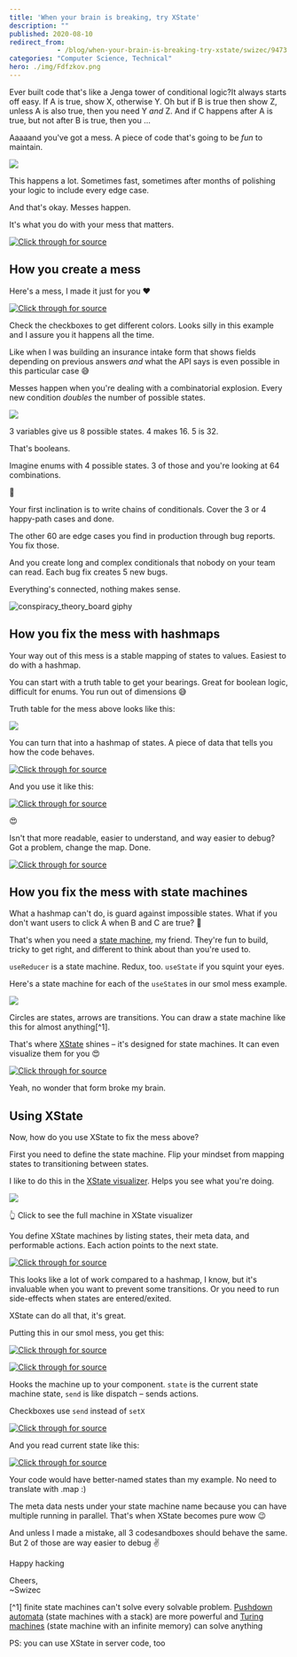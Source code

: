 ```yaml
---
title: 'When your brain is breaking, try XState'
description: ""
published: 2020-08-10
redirect_from: 
            - /blog/when-your-brain-is-breaking-try-xstate/swizec/9473
categories: "Computer Science, Technical"
hero: ./img/Fdfzkov.png
---
```

Ever built code that&#x27;s like a Jenga tower of conditional logic?It always starts off easy. If A is true, show X, otherwise Y. Oh but if B is true then show Z, unless A is also true, then you need Y _and_ Z. And if C happens after A is true, but not after B is true, then you ...

Aaaaand you&#x27;ve got a mess. A piece of code that&#x27;s going to be _fun_ to maintain.

![](./img/Fdfzkov.png)

This happens a lot. Sometimes fast, sometimes after months of polishing your logic to include every edge case.

And that&#x27;s okay. Messes happen.

It&#x27;s what you do with your mess that matters.

[![Click through for source](./img/techletter.app-screenshot-1597076399015.png)](https://twitter.com/Swizec/status/1288942710762569729)

## How you create a mess

Here&#x27;s a mess, I made it just for you ❤️

[![Click through for source](./img/techletter.app-screenshot-1597076414013.png)](https://codesandbox.io/s/distracted-thunder-y85rn)

Check the checkboxes to get different colors. Looks silly in this example and I assure you it happens all the time.

Like when I was building an insurance intake form that shows fields depending on previous answers _and_ what the API says is even possible in this particular case 😅

Messes happen when you&#x27;re dealing with a combinatorial explosion. Every new condition _doubles_ the number of possible states.

![](./img/CMAdR7S.png)

3 variables give us 8 possible states. 4 makes 16. 5 is 32.

That&#x27;s booleans.

Imagine enums with 4 possible states. 3 of those and you&#x27;re looking at 64 combinations.

🤯

Your first inclination is to write chains of conditionals. Cover the 3 or 4 happy-path cases and done.

The other 60 are edge cases you find in production through bug reports. You fix those.

And you create long and complex conditionals that nobody on your team can read. Each bug fix creates 5 new bugs.

Everything&#x27;s connected, nothing makes sense.

![conspiracy_theory_board giphy](./img/media-l0IylOPCNkiqOgMyA-giphy.gif)

## How you fix the mess with hashmaps

Your way out of this mess is a stable mapping of states to values. Easiest to do with a hashmap.

You can start with a truth table to get your bearings. Great for boolean logic, difficult for enums. You run out of dimensions 😅

Truth table for the mess above looks like this:

![](./img/jkN5tGO.png)

You can turn that into a hashmap of states. A piece of data that tells you how the code behaves.

[![Click through for source](./img/techletter.app-screenshot-1597076399083.png)](<https://carbon.now.sh/?bg=rgba(255,255,255,1)&t=seti&l=javascript&ds=true&wc=true&wa=true&pv=48px&ph=32px&ln=false&code=const%20STATE_MAP%20%3D%20%7B%0A%20%20%220-0-0%22%3A%20%7B%20green%3A%201%2C%20red%3A%200%2C%20blue%3A%200%20%7D%2C%0A%20%20%220-0-1%22%3A%20%7B%20green%3A%201%2C%20red%3A%200%2C%20blue%3A%200%20%7D%2C%0A%20%20%220-1-0%22%3A%20%7B%20green%3A%200%2C%20red%3A%200%2C%20blue%3A%200%20%7D%2C%0A%20%20%220-1-1%22%3A%20%7B%20green%3A%200%2C%20red%3A%201%2C%20blue%3A%201%20%7D%2C%0A%20%20%221-0-0%22%3A%20%7B%20green%3A%200%2C%20red%3A%200%2C%20blue%3A%201%20%7D%2C%0A%20%20%221-0-1%22%3A%20%7B%20green%3A%201%2C%20red%3A%201%2C%20blue%3A%201%20%7D%2C%0A%20%20%221-1-0%22%3A%20%7B%20green%3A%201%2C%20red%3A%200%2C%20blue%3A%200%20%7D%2C%0A%20%20%221-1-1%22%3A%20%7B%20green%3A%201%2C%20red%3A%200%2C%20blue%3A%200%20%7D%0A%7D%3B>)

And you use it like this:

[![Click through for source](./img/techletter.app-screenshot-1597076398630.png)](<https://carbon.now.sh/?bg=rgba(255,255,255,1)&t=seti&l=javascript&ds=true&wc=true&wa=true&pv=48px&ph=32px&ln=false&code=%20%20const%20key%20%3D%20%60%24%7BNumber(a)%7D-%24%7BNumber(b)%7D-%24%7BNumber(c)%7D%60%3B%0A%20%20const%20showGreen%20%3D%20STATE_MAP%5Bkey%5D.green%3B%0A%20%20const%20showRed%20%3D%20STATE_MAP%5Bkey%5D.red%3B%0A%20%20const%20showBlue%20%3D%20STATE_MAP%5Bkey%5D.blue%3B>)

😍

Isn&#x27;t that more readable, easier to understand, and way easier to debug? Got a problem, change the map. Done.

[![Click through for source](./img/techletter.app-screenshot-1597076415238.png)](https://codesandbox.io/s/eager-banach-2cxcj)

## How you fix the mess with state machines

What a hashmap can&#x27;t do, is guard against impossible states. What if you don&#x27;t want users to click A when B and C are true? 🤔

That&#x27;s when you need a [state machine](https://en.wikipedia.org/wiki/Finite-state_machine), my friend. They&#x27;re fun to build, tricky to get right, and different to think about than you&#x27;re used to.

`useReducer` is a state machine. Redux, too. `useState` if you squint your eyes.

Here&#x27;s a state machine for each of the `useState`s in our smol mess example.

![](./img/yCtO4VE.png)

Circles are states, arrows are transitions. You can draw a state machine like this for almost anything\[^1].

That&#x27;s where [XState](https://xstate.js.org/) shines – it&#x27;s designed for state machines. It can even visualize them for you 😍

[![Click through for source](./img/techletter.app-screenshot-1597076399332.png)](https://twitter.com/Swizec/status/1289309003508408321)

Yeah, no wonder that form broke my brain.

## Using XState

Now, how do you use XState to fix the mess above?

First you need to define the state machine. Flip your mindset from mapping states to transitioning between states.

I like to do this in the [XState visualizer](https://xstate.js.org/viz/). Helps you see what you&#x27;re doing.

[![](./img/cHQdm62.png)](https://xstate.js.org/viz/?gist=7d8dc2133f897c61857d5509fb780658)

👆 Click to see the full machine in XState visualizer

You define XState machines by listing states, their meta data, and performable actions. Each action points to the next state.

[![Click through for source](./img/techletter.app-screenshot-1597076398823.png)](<https://carbon.now.sh/?bg=rgba(255,255,255,1)&t=seti&l=javascript&ds=true&wc=true&wa=true&pv=48px&ph=32px&ln=false&code=const%20smolMessMachine%20%3D%20Machine(%7B%0A%20%20%20%20id%3A%20'smolMess'%2C%0A%20%20%20%20initial%3A%20'0-0-0'%2C%0A%20%20%20%20states%3A%20%7B%0A%20%20%20%20%20%20'0-0-0'%3A%20%7B%0A%20%20%20%20%20%20%20%20on%3A%20%7B%0A%20%20%20%20%20%20%20%20%20%20A%3A%20'1-0-0'%2C%0A%20%20%20%20%20%20%20%20%20%20B%3A%20'0-1-0'%2C%0A%20%20%20%20%20%20%20%20%20%20C%3A%20'0-0-1'%0A%20%20%20%20%20%20%20%20%7D%2C%0A%20%20%20%20%20%20%20%20meta%3A%20%7B%20green%3A%201%2C%20red%3A%200%2C%20blue%3A%200%20%7D%0A%20%20%20%20%20%20%7D%2C%0A%20%20%20%20%20%20'0-0-1'%3A%20%7B%0A%20%20%20%20%20%20%20%20on%3A%20%7B%0A%20%20%20%20%20%20%20%20%20%20A%3A%20'1-0-1'%2C%0A%20%20%20%20%20%20%20%20%20%20B%3A%20'0-1-1'%2C%0A%20%20%20%20%20%20%20%20%20%20C%3A%20'0-0-0'%0A%20%20%20%20%20%20%20%20%7D%2C%0A%20%20%20%20%20%20%20%20meta%3A%20%7B%20green%3A%201%2C%20red%3A%200%2C%20blue%3A%200%20%7D%0A%20%20%20%20%20%20%7D%2C>)

This looks like a lot of work compared to a hashmap, I know, but it&#x27;s invaluable when you want to prevent some transitions. Or you need to run side-effects when states are entered/exited.

XState can do all that, it&#x27;s great.

Putting this in our smol mess, you get this:

[![Click through for source](./img/techletter.app-screenshot-1597076415032.png)](https://codesandbox.io/s/blissful-sound-k13mu)

[![Click through for source](./img/techletter.app-screenshot-1597076398665.png)](<https://carbon.now.sh/?bg=rgba(255,255,255,1)&t=seti&l=javascript&ds=true&wc=true&wa=true&pv=48px&ph=32px&ln=false&code=const%20%5Bstate%2C%20send%5D%20%3D%20useMachine(smolMessMachine)%3B>)

Hooks the machine up to your component. `state` is the current state machine state, `send` is like dispatch – sends actions.

Checkboxes use `send` instead of `setX`

[![Click through for source](./img/techletter.app-screenshot-1597076398398.png)](<https://carbon.now.sh/?bg=rgba(255,255,255,1)&t=seti&l=javascript&ds=true&wc=true&wa=true&pv=48px&ph=32px&ln=false&code=%3Clabel%3E%0A%20%20%3Cinput%20type%3D%22checkbox%22%20checked%3D%7Ba%7D%20onChange%3D%7B()%20%3D%3E%20send(%22A%22)%7D%20%2F%3EA%0A%3C%2Flabel%3E>)

And you read current state like this:

[![Click through for source](./img/techletter.app-screenshot-1597076399080.png)](<https://carbon.now.sh/?bg=rgba(255,255,255,1)&t=seti&l=javascript&ds=true&wc=true&wa=true&pv=48px&ph=32px&ln=false&code=%2F%2F%200-0-0%20%F0%9F%91%89%20%5Bfalse%2C%20false%2C%20false%5D%0Aconst%20%5Ba%2C%20b%2C%20c%5D%20%3D%20state.value.split(%22-%22).map(Number).map(Boolean)%3B%0A%0Aconst%20showGreen%20%3D%20!!state.meta%5B%60smolMess.%24%7Bstate.value%7D%60%5D.green%2C%0AshowRed%20%3D%20!!state.meta%5B%60smolMess.%24%7Bstate.value%7D%60%5D.red%2C%0AshowBlue%20%3D%20!!state.meta%5B%60smolMess.%24%7Bstate.value%7D%60%5D.blue%3B>)

Your code would have better-named states than my example. No need to translate with .map :)

The meta data nests under your state machine name because you can have multiple running in parallel. That&#x27;s when XState becomes pure wow 😉

And unless I made a mistake, all 3 codesandboxes should behave the same. But 2 of those are way easier to debug ✌️

Happy hacking

Cheers,  
~Swizec

\[^1] finite state machines can&#x27;t solve every solvable problem. [Pushdown automata](https://en.wikipedia.org/wiki/Pushdown_automaton) (state machines with a stack) are more powerful and [Turing machines](https://en.wikipedia.org/wiki/Turing_machine) (state machine with an infinite memory) can solve anything

PS: you can use XState in server code, too
